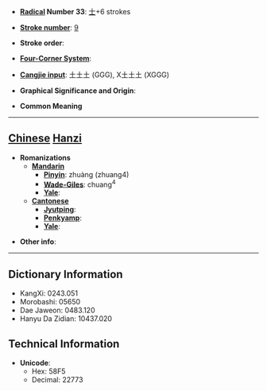 * '''[[Wiktionary:Chinese radical index| Radical]] Number 33''': [[Wiktionary:Chinese radical index 士|士]]+6 strokes

* '''[[Wiktionary:Chinese total strokes index|Stroke number]]''': [[Wiktionary:Chinese total strokes index 9|9]]

* '''Stroke order''': 

* '''[[Wiktionary:Chinese four corner index|Four-Corner System]]''': 

* '''[[Wiktionary:Chinese Cangjie index|Cangjie input]]''': 土土土 (GGG), X土土土 (XGGG)

* '''Graphical Significance and Origin''': 

* '''Common Meaning'''

----

== [[Chinese]] [[Hanzi]] ==

* '''Romanizations'''
** '''[[Mandarin]]'''
*** '''[[Pinyin]]''': zhuàng (zhuang4)
*** '''[[Wade-Giles]]''': chuang<sup>4</sup>
*** '''[[Yale]]''': 
** '''[[Cantonese]]'''
*** '''[[Jyutping]]''':
*** '''[[Penkyamp]]''': 
*** '''[[Yale]]''': 

* '''Other info''': 

----

== Dictionary Information ==

* KangXi: 0243.051
* Morobashi: 05650
* Dae Jaweon: 0483.120
* Hanyu Da Zidian: 10437.020

== Technical Information ==

* '''Unicode''':
** Hex: 58F5
** Decimal: 22773